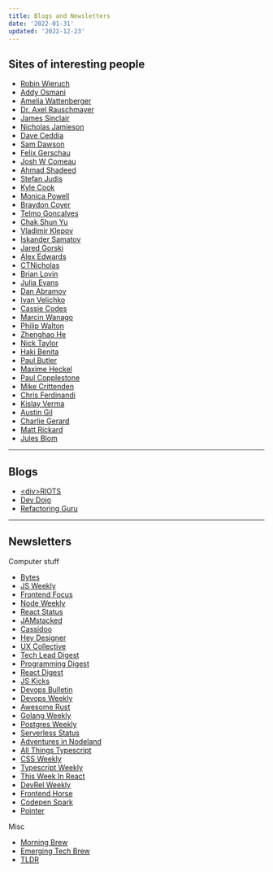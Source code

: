 ```yaml
---
title: Blogs and Newsletters
date: '2022-01-31'
updated: '2022-12-23'
---
```


## Sites of interesting people

-   [Robin Wieruch](https://www.robinwieruch.de/blog/)
-   [Addy Osmani](https://addyosmani.com/)
-   [Amelia Wattenberger](https://wattenberger.com/blog)
-   [Dr. Axel Rauschmayer](https://2ality.com/)
-   [James Sinclair](https://jrsinclair.com/)
-   [Nicholas Jamieson](https://ncjamieson.com/)
-   [Dave Ceddia](https://daveceddia.com/archives/)
-   [Sam Dawson](https://www.samdawson.dev/)
-   [Felix Gerschau](https://felixgerschau.com/)
-   [Josh W Comeau](https://www.joshwcomeau.com/)
-   [Ahmad Shadeed](https://ishadeed.com/)
-   [Stefan Judis](https://www.stefanjudis.com/)
-   [Kyle Cook](https://blog.webdevsimplified.com/)
-   [Monica Powell](https://aboutmonica.com/writing/)
-   [Braydon Coyer](https://braydoncoyer.dev/blog/)
-   [Telmo Goncalves](https://telmo.is/)
-   [Chak Shun Yu](https://www.chakshunyu.com/blog/)
-   [Vladimir Klepov](https://thoughtspile.github.io/)
-   [Iskander Samatov](https://isamatov.com/)
-   [Jared Gorski](https://jaredgorski.org/)
-   [Alex Edwards](https://alexedwards.net/blog)
-   [CTNicholas](https://www.ctnicholas.dev/)
-   [Brian Lovin](https://brianlovin.com/)
-   [Julia Evans](https://jvns.ca/)
-   [Dan Abramov](https://overreacted.io/)
-   [Ivan Velichko](https://iximiuz.com/en/)
-   [Cassie Codes](https://www.cassie.codes/)
-   [Marcin Wanago](https://wanago.io/)
-   [Philip Walton](https://philipwalton.com/)
-   [Zhenghao He](https://www.zhenghao.io/)
-   [Nick Taylor](https://www.iamdeveloper.com/)
-   [Haki Benita](https://hakibenita.com/)
-   [Paul Butler](https://paulbutler.org/)
-   [Maxime Heckel](https://blog.maximeheckel.com/)
-   [Paul Copplestone](https://paul.copplest.one/)
-   [Mike Crittenden](https://critter.blog/)
-   [Chris Ferdinandi](https://gomakethings.com/)
-   [Kislay Verma](https://kislayverma.com/)
-   [Austin Gil](https://austingil.com/)
-   [Charlie Gerard](https://charliegerard.dev/)
-   [Matt Rickard](https://matt-rickard.com/)
-   [Jules Blom](https://julesblom.com/)

---

## Blogs

-   [\<div\>RIOTS](https://divriots.com/blog/)
-   [Dev Dojo](https://devdojo.com/)
-   [Refactoring Guru](https://refactoring.guru/)

---

## Newsletters

Computer stuff

-   [Bytes](https://bytes.dev/)
-   [JS Weekly](https://javascriptweekly.com/)
-   [Frontend Focus](https://frontendfoc.us/)
-   [Node Weekly](https://nodeweekly.com/)
-   [React Status](https://react.statuscode.com/)
-   [JAMstacked](https://jamstack.email/)
-   [Cassidoo](https://cassidoo.co/newsletter/)
-   [Hey Designer](https://heydesigner.com/)
-   [UX Collective](https://uxdesign.cc/)
-   [Tech Lead Digest](https://techleaddigest.net/)
-   [Programming Digest](https://programmingdigest.net/)
-   [React Digest](https://reactdigest.net/)
-   [JS Kicks](https://javascriptkicks.com/)
-   [Devops Bulletin](https://www.devopsbulletin.com/)
-   [Devops Weekly](https://www.devopsweekly.com/)
-   [Awesome Rust](https://rust.libhunt.com/newsletter)
-   [Golang Weekly](https://golangweekly.com/)
-   [Postgres Weekly](https://postgresweekly.com/)
-   [Serverless Status](https://serverless.email/)
-   [Adventures in Nodeland](https://nodeland.dev/)
-   [All Things Typescript](https://www.allthingstypescript.dev/)
-   [CSS Weekly](https://css-weekly.com/)
-   [Typescript Weekly](https://typescript-weekly.com/)
-   [This Week In React](https://thisweekinreact.com/)
-   [DevRel Weekly](https://devrelweekly.com/)
-   [Frontend Horse](https://frontend.horse/)
-   [Codepen Spark](https://codepen.io/spark)
-   [Pointer](https://www.pointer.io/)

Misc

-   [Morning Brew](https://www.morningbrew.com/daily)
-   [Emerging Tech Brew](https://www.morningbrew.com/emerging-tech)
-   [TLDR](https://messaged.com/tldr/)
